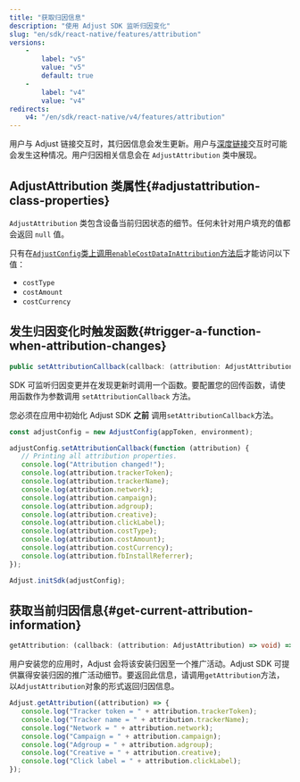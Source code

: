 ```yaml
---
title: "获取归因信息"
description: "使用 Adjust SDK 监听归因变化"
slug: "en/sdk/react-native/features/attribution"
versions: 
    - 
        label: "v5"
        value: "v5"
        default: true
    - 
        label: "v4"
        value: "v4"
redirects: 
    v4: "/en/sdk/react-native/v4/features/attribution"
---
```

用户与 Adjust 链接交互时，其归因信息会发生更新。用户与[深度链接](https://help.adjust.com/en/article/deep-links)交互时可能会发生这种情况。用户归因相关信息会在 `AdjustAttribution` 类中展现。

AdjustAttribution 类属性\{\#adjustattribution\-class\-properties\}
--------------------------------------------------------------------

`AdjustAttribution` 类包含设备当前归因状态的细节。任何未针对用户填充的值都会返回 `null` 值。
<callout type="note"> 

只有在[`AdjustConfig`类上调用`enableCostDataInAttribution`方法后](/en/sdk/react-native/configuration#enable-cost-data-sending)才能访问以下值：

* `costType`
* `costAmount`
* `costCurrency`

</Callout> 

发生归因变化时触发函数\{\#trigger\-a\-function\-when\-attribution\-changes\}
-------------------------------------------------------------------------

<codeblock title="属性声明"> 

```ts
public setAttributionCallback(callback: (attribution: AdjustAttribution) => void): void
```

</CodeBlock> 

SDK 可监听归因变更并在发现更新时调用一个函数。要配置您的回传函数，请使用函数作为参数调用 `setAttributionCallback` 方法。
<callout type="important"> 

您必须在应用中初始化 Adjust SDK **之前** 调用`setAttributionCallback`方法。
</Callout> <codeblock highlight="{range: 3-18}"> 

```jsx
const adjustConfig = new AdjustConfig(appToken, environment);

adjustConfig.setAttributionCallback(function (attribution) {
   // Printing all attribution properties.
   console.log("Attribution changed!");
   console.log(attribution.trackerToken);
   console.log(attribution.trackerName);
   console.log(attribution.network);
   console.log(attribution.campaign);
   console.log(attribution.adgroup);
   console.log(attribution.creative);
   console.log(attribution.clickLabel);
   console.log(attribution.costType);
   console.log(attribution.costAmount);
   console.log(attribution.costCurrency);
   console.log(attribution.fbInstallReferrer);
});

Adjust.initSdk(adjustConfig);
```

</CodeBlock> 

获取当前归因信息\{\#get\-current\-attribution\-information\}
----------------------------------------------------------

<codeblock title="方法签名"> 

```ts
getAttribution: (callback: (attribution: AdjustAttribution) => void) => void
```

</CodeBlock> 

用户安装您的应用时，Adjust 会将该安装归因至一个推广活动。Adjust SDK 可提供赢得安装归因的推广活动细节。要返回此信息，请调用`getAttribution`方法，以`AdjustAttribution`对象的形式返回归因信息。

```jsx
Adjust.getAttribution((attribution) => {
   console.log("Tracker token = " + attribution.trackerToken);
   console.log("Tracker name = " + attribution.trackerName);
   console.log("Network = " + attribution.network);
   console.log("Campaign = " + attribution.campaign);
   console.log("Adgroup = " + attribution.adgroup);
   console.log("Creative = " + attribution.creative);
   console.log("Click label = " + attribution.clickLabel);
});
```

